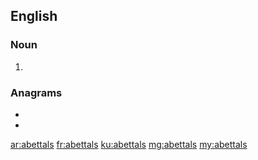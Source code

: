 ==English==

===Noun===
{{head|en|noun plural form}}

# {{plural of|abettal|lang=en}}

===Anagrams===
* {{l|en|statable}}
* {{l|en|tastable}}

[[ar:abettals]]
[[fr:abettals]]
[[ku:abettals]]
[[mg:abettals]]
[[my:abettals]]
